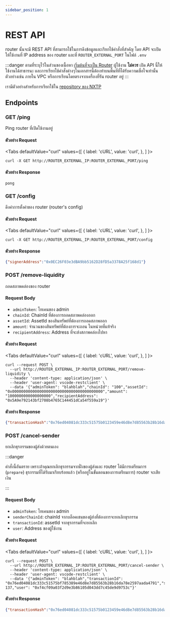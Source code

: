 ```yaml
---
sidebar_position: 1
---
```


# REST API

router นั้นจะมี REST API ที่สามารถใช้ในการดึงข้อมูลและเรียกใช้คำสั่งที่สำคัญ โดย API จะเปิดให้ใช้งานที่ IP address ของ router และที่ `ROUTER_EXTERNAL_PORT` ในไฟล์ `.env`

:::danger
ตามที่ระบุไว้ในส่วนของเนื้อหา [เริ่มต้นที่จะเป็น Router](../Guides/spinning-up) ผู้ใช้งาน **ไม่ควร** เปิด API นี้ให้ใช้งานได้สาธารนะ และการเรียกใช้คำสั่งต่างๆในเอกสารนี้ต้องทำบนพื้นที่ที่ได้รับความเชื่อใจเท่านั้น ตัวอย่างเช่น ภายใน VPC หรือการเรียนโดยตรงจากเครื่องที่รัน router อยู่
:::

เรามีตัวอย่างสำหรับการเรียกใช้ใน [repository ของ NXTP](https://github.com/connext/nxtp/blob/main/packages/router/example.http)

## Endpoints

### GET /ping

Ping router ที่เปิดใช้งานอยู่

#### ตัวอย่าง Request


<Tabs
  defaultValue="curl"
  values={[
    { label: 'cURL', value: 'curl', },
  ]
}>
<TabItem value="curl">

```shell
curl -X GET http://ROUTER_EXTERNAL_IP:ROUTER_EXTERNAL_PORT/ping
```

</TabItem>
</Tabs>

#### ตัวอย่าง Response

```
pong
```

### GET /config

ดึงค่าการตั้งค่าของ router (router's config)

#### ตัวอย่าง Request

<Tabs
  defaultValue="curl"
  values={[
    { label: 'cURL', value: 'curl', },
  ]
}>
<TabItem value="curl">

```shell
curl -X GET http://ROUTER_EXTERNAL_IP:ROUTER_EXTERNAL_PORT/config
```

</TabItem>
</Tabs>

#### ตัวอย่าง Response

```json
{"signerAddress":"0x0EC26F03e3dBA9bb5162D28fD5a3378A25f168d1"}
```

### POST /remove-liquidity

ถอดสภาพคล่องของ router

#### Request Body

- `adminToken`: โทเคนของ admin
- `chainId`: ChainId ที่ต้องการถอดสภาพคล่องออก
- `assetId`: AssetId ของสินทรัพย์ที่ต้องการถอดสภาพออก
- `amount`: จำนวนของสินทรัพย์ที่ต้องการจะถอน ในหน่วยที่แท้จริง
- `recipientAddress`: Address ที่จะส่งสภาพคล่องไปหา

#### ตัวอย่าง Request

<Tabs
  defaultValue="curl"
  values={[
    { label: 'cURL', value: 'curl', },
  ]
}>
<TabItem value="curl">

```shell
curl --request POST \
  --url http://ROUTER_EXTERNAL_IP:ROUTER_EXTERNAL_PORT/remove-liquidity \
  --header 'content-type: application/json' \
  --header 'user-agent: vscode-restclient' \
  --data '{"adminToken": "blahblah","chainId": "100","assetId": "0x0000000000000000000000000000000000000000","amount": "1000000000000000000","recipientAddress": "0x5A9e792143bf2708b4765C144451dCa54f559a19"}'
```

</TabItem>
</Tabs>

#### ตัวอย่าง Response

```json
{"transactionHash":"0x76ed04081dc333c51575b0123459e46d8e7d85563b28b16da78e2597aada4791"}
```

### POST /cancel-sender

ยกเลิกธุรกรรมของผู้ส่งด้วยตนเอง

:::danger

คำสั่งนี้อันตราย เพราะถ้าคุณยกเลิกธุรกรรมจากฝั่งของผู้ส่งและ router ได้มีการเตรียมการ (`prepare`) ธุรกรรมที่ได้รับมาเรียบร้อยแล้ว (หรืออยู่ในขั้นตอนของการเตรียมการ) router จะเสียเงิน

:::

#### Request Body

- `adminToken`: โทเคนของ admin
- `senderChainId`: chainId จากบล็อคเชนของผู้ส่งที่ต้องการจะยกเลิกธุรกรรม
- `transactionId`: assetId จากธุรกรรมที่จะยกเลิก
- `user`: Address ของผู้ใช้งาน

#### ตัวอย่าง Request

<Tabs
  defaultValue="curl"
  values={[
    { label: 'cURL', value: 'curl', },
  ]
}>
<TabItem value="curl">

```shell
curl --request POST \
  --url http://ROUTER_EXTERNAL_IP:ROUTER_EXTERNAL_PORT/cancel-sender \
  --header 'content-type: application/json' \
  --header 'user-agent: vscode-restclient' \
  --data '{"adminToken": "blahblah","transactionId": "0x76ed04081dc333c51575bf785389e46d8e7d85563b28b16da78e2597aada4791","senderChainId": 137,"user": "0xf4cf09a03f2d9e3b86105d043dd7c45de9d9753c"}'
```

</TabItem>
</Tabs>

#### ตัวอย่าง Response

```json
{"transactionHash":"0x76ed04081dc333c51575b0123459e46d8e7d85563b28b16da78e2597aada4791"}
```